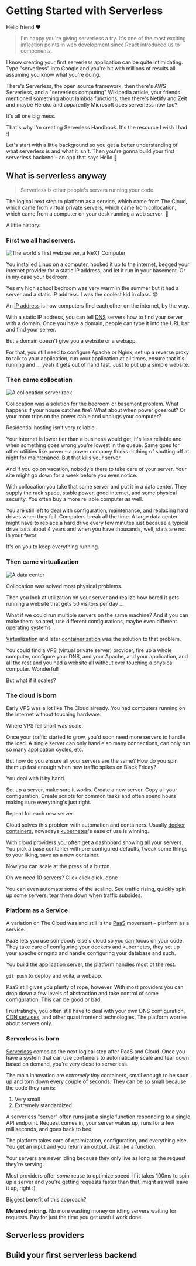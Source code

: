 
# Getting Started with Serverless

Hello friend ❤️

> I'm happy you're giving serverless a try. It's one of the most exciting inflection points in web development since React introduced us to components.

I know creating your first serverless application can be quite intimidating. Type "serverless" into Google and you're hit with millions of results all assuming you know what you're doing.

There's Serverless, the open source framework, then there's AWS Serverless, and a "serverless computing" Wikipedia article, your friends mentioned something about lambda functions, then there's Netlify and Zeit and maybe Heroku and apparently Microsoft does serverless now too?

It's all one big mess.

<Giphy search="overwhelmed" />

That's why I'm creating Serverless Handbook. It's the resource I wish I had :)

Let's start with a little background so you get a better understanding of what serverless is and what it isn't. Then you're gonna build your first serverless backend – an app that says Hello 👋

## What is serverless anyway

> Serverless is other people's servers running your code. 

The logical next step to platform as a service, which came from The Cloud, which came from virtual private servers, which came from collocation, which came from a computer on your desk running a web server. 🤯

A little history:

### First we all had servers.

![The world's first web server, a NeXT Computer](../images/First_Web_Server.jpg)

You installed Linux on a computer, hooked it up to the internet, begged your internet provider for a static IP address, and let it run in your basement. Or in my case your bedroom. 

Yes my high school bedroom was very warm in the summer but it had a server and a static IP address. I was the coolest kid in class. 😎

An [IP address](https://en.wikipedia.org/wiki/IP_address) is how computers find each other on the internet, by the way.

With a static IP address, you can tell [DNS](https://en.wikipedia.org/wiki/Domain_Name_System) servers how to find your server with a domain. Once you have a domain, people can type it into the URL bar and find your server.

But a domain doesn't give you a website or a webapp.

For that, you still need to configure Apache or Nginx, set up a reverse proxy to talk to your application, run your application at all times, ensure that it's running and ... yeah it gets out of hand fast. Just to put up a simple website.

### Then came collocation

![A collocation server rack](../images/Rack001.png)

Collocation was a solution for the bedroom or basement problem. What happens if your house catches fire? What about when power goes out? Or your mom trips on the power cable and unplugs your computer?

Residential hosting isn't very reliable. 

Your internet is lower tier than a business would get, it's less reliable and when something goes wrong you're lowest in the queue. Same goes for other utilities like power – a power company thinks nothing of shutting off at night for maintenance. But that kills your server. 

And if you go on vacation, nobody's there to take care of your server. Your site might go down for a week before you even notice.

With collocation you take that same server and put it in a data center. They supply the rack space, stable power, good internet, and some physical security. You often buy a more reliable computer as well. 

You are still left to deal with configuration, maintenance, and replacing hard drives when they fail. Computers break all the time. A large data center might have to replace a hard drive every few minutes just because a typical drive lasts about 4 years and when you have thousands, well, stats are not in your favor.

It's on you to keep everything running.

### Then came virtualization

![A data center](../images/photo-1558494949-ef010cbdcc31.jpeg)

Collocation was solved most physical problems. 

Then you look at utilization on your server and realize how bored it gets running a website that gets 50 visitors per day ...

What if we could run multiple servers on the same machine? And if you can make them isolated, use different configurations, maybe even different operating systems ...

[Virtualization](https://en.wikipedia.org/wiki/Virtual_private_server) and later [containerization](https://en.wikipedia.org/wiki/OS-level_virtualisation) was the solution to that problem.

You could find a VPS (virtual private server) provider, fire up a whole computer, configure your DNS, and your Apache, and your application, and all the rest and you had a website all without ever touching a physical computer. Wonderful!

But what if it scales?

### The cloud is born

Early VPS was a lot like The Cloud already. You had computers running on the internet without touching hardware.

Where VPS fell short was scale.

Once your traffic started to grow, you'd soon need more servers to handle the load. A single server can only handle so many connections, can only run so many application cycles, etc.

But how do you ensure all your servers are the same? How do you spin them up fast enough when new traffic spikes on Black Friday?

You deal with it by hand.

Set up a server, make sure it works. Create a new server. Copy all your configuration. Create scripts for common tasks and often spend hours making sure everything's just right.

Repeat for each new server.

Cloud solves this problem with automation and containers. Usually [docker containers](https://en.wikipedia.org/wiki/Docker_(software)), nowadays [kubernetes](https://en.wikipedia.org/wiki/Kubernetes)'s ease of use is winning.

With cloud providers you often get a dashboard showing all your servers. You pick a base container with pre-configured defaults, tweak some things to your liking, save as a new container.

Now you can scale at the press of a button.

Oh we need 10 servers? Click click click. done

You can even automate some of the scaling. See traffic rising, quickly spin up some servers, tear them down when traffic subsides.

### Platform as a Service

A variation on The Cloud was and still is the [PaaS](https://en.wikipedia.org/wiki/Platform_as_a_service) movement – platform as a service.

PaaS lets you use somebody else's cloud so you can focus on your code. They take care of configuring your dockers and kubernetes, they set up your apache or nginx and handle configuring your database and such.

You build the application server, the platform handles most of the rest.

`git push` to deploy and voila, a webapp. 

PaaS still gives you plenty of rope, however. With most providers you can drop down a few levels of abstraction and take control of some configuration. This can be good or bad.

Frustratingly, you often still have to deal with your own DNS configuration, [CDN services](https://en.wikipedia.org/wiki/Content_delivery_network), and other quasi frontend technologies. The platform worries about servers only.

### Serverless is born

[Serverless](https://en.wikipedia.org/wiki/Serverless_computing) comes as the next logical step after PaaS and Cloud. Once you have a system that can use containers to automatically scale and tear down based on demand, you're very close to serverless.

The main innovation are *extremely tiny* containers, small enough to be spun up and torn down every couple of seconds. They can be so small because the code they run is:

1. Very small
2. Extremely standardized

A serverless "server" often runs just a single function responding to a single API endpoint. Request comes in, your server wakes up, runs for a few milliseconds, and goes back to bed.

The platform takes care of optimization, configuration, and everything else. You get an input and you return an output. Just like a function.

Your servers are never idling because they only live as long as the request they're serving.

Most providers offer *some* reuse to optimize speed. If it takes 100ms to spin up a server and you're getting requests faster than that, might as well leave it up, right :)

Biggest benefit of this approach?

**Metered pricing.** No more wasting money on idling servers waiting for requests. Pay for just the time you get useful work done.

## Serverless providers

## Build your first serverless backend